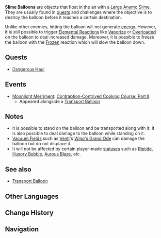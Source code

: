 {{Terminology Infobox
|image        = Slime Balloon.png
|type         = Quest Objectives
|region       = Teyvat
}}
'''Slime Balloons''' are objects that float in the air with a [[Large Anemo Slime]]. They are usually found in [[quests]] and challenges where the objective is to destroy the balloon before it reaches a certain destination.

Unlike other enemies, hitting the balloon will not generate [[energy]]. However, it is still possible to trigger [[Elemental Reactions]] like [[Vaporize]] or [[Overloaded]] on the balloon to deal increased damage. Moreover, it is possible to freeze the balloon with the [[Frozen]] reaction which will slow the balloon down.

==Quests==
*[[Dangerous Haul]]

==Events==
*[[Moonlight Merriment]]: [[Contraption-Contrived Cooking Course: Part II]]
** Appeared alongside a [[Transport Balloon]]

==Notes==
*It is possible to stand on the balloon and be transported along with it. It is also possible to deal damage to the balloon while standing on it.
*[[Vacuum Field]]s such as [[Venti]]'s [[Wind's Grand Ode]] can damage the balloon but do not displace it.
*It will not be affected by certain player-made [[status]]es such as [[Riptide]], [[Illusory Bubble]], [[Aurous Blaze]], etc.

==See also==
*[[Transport Balloon]]

==Other Languages==
{{Other Languages
|en      = Slime Balloon
|zhs     = 史莱姆气球
|zhs_rm  = Shǐláimǔ Qìqiú
|zht     = 史萊姆氣球
|zht_rm  = Shǐláimǔ Qìqiú
|zh_tl   = Slime Balloon
|ja      = スライム風船
|ja_rm   = Suraimu Fuusen
|ja_tl   = Slime Balloon
|ko      = 슬라임 풍선
|ko_rm   = Seullaim Pungseon
|ko_tl   = Slime Balloon
|es      = Globo de Slime
|es_tl   = Slime Balloon
|fr      = Ballon Blob
|fr_tl   = {{tt|Slime|Blob}} Balloon
|ru      = Слаймовый аэростат
|ru_tl   = Slime {{w|Aerostat}}
|th      = บอลลูน Slime
|th_rm   = 
|th_tl   = 
|vi      = Khí Cầu Slime
|vi_tl   = 
|de      = Schleimballon
|de_tl   = Slime Balloon
|id      = Balon Slime
|id_tl   = Slime Balloon
|pt      = Balão de Slime
|pt_tl   = 
}}

==Change History==
{{Change History|1.0}}

==Navigation==
{{Combat Navbox}}